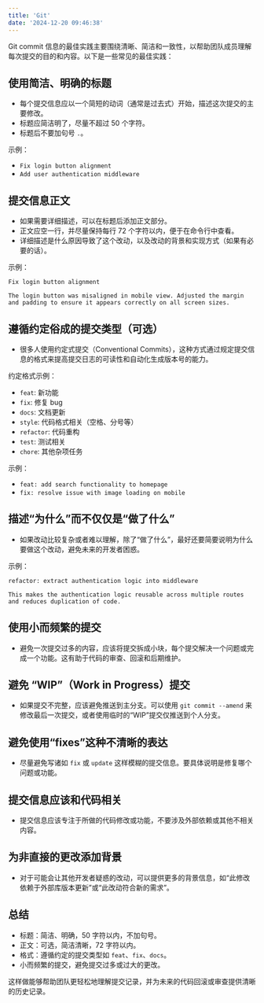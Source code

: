 ```yaml
---
title: 'Git'
date: '2024-12-20 09:46:38'
---
```


Git commit 信息的最佳实践主要围绕清晰、简洁和一致性，以帮助团队成员理解每次提交的目的和内容。以下是一些常见的最佳实践：

## 使用简洁、明确的标题

- 每个提交信息应以一个简短的动词（通常是过去式）开始，描述这次提交的主要修改。
- 标题应简洁明了，尽量不超过 50 个字符。
- 标题后不要加句号 `.`。

示例：

- `Fix login button alignment`
- `Add user authentication middleware`

## 提交信息正文

- 如果需要详细描述，可以在标题后添加正文部分。
- 正文应空一行，并尽量保持每行 72 个字符以内，便于在命令行中查看。
- 详细描述是什么原因导致了这个改动，以及改动的背景和实现方式（如果有必要的话）。

示例：

```
Fix login button alignment

The login button was misaligned in mobile view. Adjusted the margin
and padding to ensure it appears correctly on all screen sizes.
```

## 遵循约定俗成的提交类型（可选）

- 很多人使用约定式提交（Conventional Commits），这种方式通过规定提交信息的格式来提高提交日志的可读性和自动化生成版本号的能力。

约定格式示例：

- `feat`: 新功能
- `fix`: 修复 bug
- `docs`: 文档更新
- `style`: 代码格式相关（空格、分号等）
- `refactor`: 代码重构
- `test`: 测试相关
- `chore`: 其他杂项任务

示例：

- `feat: add search functionality to homepage`
- `fix: resolve issue with image loading on mobile`

## 描述“为什么”而不仅仅是“做了什么”

- 如果改动比较复杂或者难以理解，除了“做了什么”，最好还要简要说明为什么要做这个改动，避免未来的开发者困惑。

示例：

```
refactor: extract authentication logic into middleware

This makes the authentication logic reusable across multiple routes
and reduces duplication of code.
```

## 使用小而频繁的提交

- 避免一次提交过多的内容，应该将提交拆成小块，每个提交解决一个问题或完成一个功能。这有助于代码的审查、回滚和后期维护。

## 避免 “WIP”（Work in Progress）提交

- 如果提交不完整，应该避免推送到主分支。可以使用 `git commit --amend` 来修改最后一次提交，或者使用临时的“WIP”提交仅推送到个人分支。

## 避免使用“fixes”这种不清晰的表达

- 尽量避免写诸如 `fix` 或 `update` 这样模糊的提交信息。要具体说明是修复哪个问题或功能。

## 提交信息应该和代码相关

- 提交信息应该专注于所做的代码修改或功能，不要涉及外部依赖或其他不相关内容。

## 为非直接的更改添加背景

- 对于可能会让其他开发者疑惑的改动，可以提供更多的背景信息，如“此修改依赖于外部库版本更新”或“此改动符合新的需求”。

## 总结

- 标题：简洁、明确，50 字符以内，不加句号。
- 正文：可选，简洁清晰，72 字符以内。
- 格式：遵循约定的提交类型如 `feat`、`fix`、`docs`。
- 小而频繁的提交，避免提交过多或过大的更改。

这样做能够帮助团队更轻松地理解提交记录，并为未来的代码回滚或审查提供清晰的历史记录。

